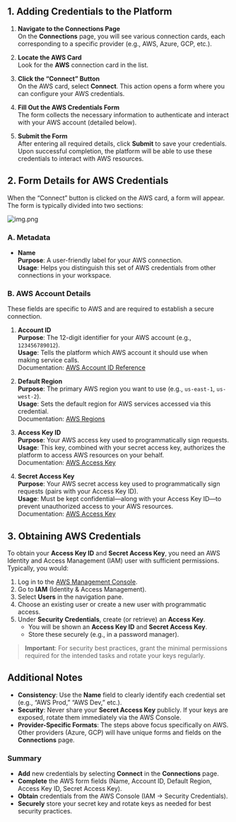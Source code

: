 ## 1. Adding Credentials to the Platform

1. **Navigate to the Connections Page**  
   On the **Connections** page, you will see various connection cards, each corresponding to a specific provider (e.g., AWS, Azure, GCP, etc.).

2. **Locate the AWS Card**  
   Look for the **AWS** connection card in the list.

3. **Click the “Connect” Button**  
   On the AWS card, select **Connect**. This action opens a form where you can configure your AWS credentials.

4. **Fill Out the AWS Credentials Form**  
   The form collects the necessary information to authenticate and interact with your AWS account (detailed below). 

5. **Submit the Form**  
   After entering all required details, click **Submit** to save your credentials. Upon successful completion, the platform will be able to use these credentials to interact with AWS resources.

## 2. Form Details for AWS Credentials

When the “Connect” button is clicked on the AWS card, a form will appear. The form is typically divided into two sections:


![img.png](/images/connections/aws/aws-create-form.png)

### A. Metadata

- **Name**  
  **Purpose**: A user-friendly label for your AWS connection.  
  **Usage**: Helps you distinguish this set of AWS credentials from other connections in your workspace.

### B. AWS Account Details

These fields are specific to AWS and are required to establish a secure connection.

1. **Account ID**  
   **Purpose**: The 12-digit identifier for your AWS account (e.g., `123456789012`).  
   **Usage**: Tells the platform which AWS account it should use when making service calls.  
   Documentation: [AWS Account ID Reference](https://docs.aws.amazon.com/accounts/)
2. **Default Region**  
   **Purpose**: The primary AWS region you want to use (e.g., `us-east-1`, `us-west-2`).  
   **Usage**: Sets the default region for AWS services accessed via this credential.  
   Documentation: [AWS Regions](https://docs.aws.amazon.com/AmazonRDS/latest/UserGuide/Concepts.RegionsAndAvailabilityZones.html)

3. **Access Key ID**  
   **Purpose**: Your AWS access key used to programmatically sign requests.  
   **Usage**: This key, combined with your secret access key, authorizes the platform to access AWS resources on your behalf.  
   Documentation: [AWS Access Key](https://docs.aws.amazon.com/IAM/latest/UserGuide/id_credentials_access-keys.html)

4. **Secret Access Key**  
   **Purpose**: Your AWS secret access key used to programmatically sign requests (pairs with your Access Key ID).  
   **Usage**: Must be kept confidential—along with your Access Key ID—to prevent unauthorized access to your AWS resources.  
   Documentation: [AWS Access Key](https://docs.aws.amazon.com/IAM/latest/UserGuide/id_credentials_access-keys.html)

## 3. Obtaining AWS Credentials

To obtain your **Access Key ID** and **Secret Access Key**, you need an AWS Identity and Access Management (IAM) user with sufficient permissions. Typically, you would:

1. Log in to the [AWS Management Console](https://aws.amazon.com/console/).
2. Go to **IAM** (Identity & Access Management).
3. Select **Users** in the navigation pane.
4. Choose an existing user or create a new user with programmatic access.
5. Under **Security Credentials**, create (or retrieve) an **Access Key**.  
   - You will be shown an **Access Key ID** and **Secret Access Key**.  
   - Store these securely (e.g., in a password manager).

> **Important**: For security best practices, grant the minimal permissions required for the intended tasks and rotate your keys regularly.

## Additional Notes

- **Consistency**: Use the **Name** field to clearly identify each credential set (e.g., “AWS Prod,” “AWS Dev,” etc.).
- **Security**: Never share your **Secret Access Key** publicly. If your keys are exposed, rotate them immediately via the AWS Console.
- **Provider-Specific Formats**: The steps above focus specifically on AWS. Other providers (Azure, GCP) will have unique forms and fields on the **Connections** page.

### Summary

- **Add** new credentials by selecting **Connect** in the **Connections** page.
- **Complete** the AWS form fields (Name, Account ID, Default Region, Access Key ID, Secret Access Key).
- **Obtain** credentials from the AWS Console (IAM → Security Credentials).
- **Securely** store your secret key and rotate keys as needed for best security practices.

